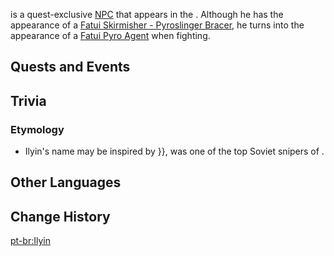 {{Character Infobox
|type             = Quest NPC
|image            = Enemy Fatui Pyroslinger Bracer.png
|realname         = 
|region           = Snezhnaya
|location         = Inazuma
|affiliation      = Fatui
|title            = 
|voiceEN          = 
|voiceCN          = 
|voiceJP          = 
}}
{{Lang|'''Ilyin'''|ru=Ильин|ru_rm=Il'in}} is a quest-exclusive [[NPC]] that appears in the {{Quest|Where the Dandelions Find Rest}}. Although he has the appearance of a [[Fatui Skirmisher - Pyroslinger Bracer]], he turns into the appearance of a [[Fatui Pyro Agent]] when fighting.

==Quests and Events==
{{Quests and Events}}

==Trivia==
===Etymology===
*Ilyin's name may be inspired by {{Lang|{{w|Nikolai Ilyin (sniper)|Nikolai Ilyin}}|ru=Николай Ильин|ru_rm={{#invoke:ru-rm|main|Николай Ильин}}}}, was one of the top Soviet snipers of {{w|World War II}}.
==Other Languages==
{{Other Languages|default_hidden = 1
|en      = Ilyin
|zhs     = 伊雷因
|zhs_rm  = Yīléiyīn
|zht     = 伊雷因
|zht_rm  = Yīléiyīn
|ja      = イーリン
|ja_rm   = Iirin
|ko      = 일린
|es      = Ilyin
|fr      = Ilyin
|ru      = Ильин
|th      = Ilyin
|vi      = Ilyin
|de      = Ilyin
|id      = Ilyin
|pt      = Ilyin
|tr      = Ilyin
|it      = Ilyin
}}

==Change History==
{{Change History|2.4}}

[[pt-br:Ilyin]]